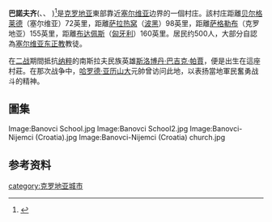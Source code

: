 {{orphan|time=2011-05-15T13:01:03+00:00}}

{{Infobox settlement
| name = 巴诺夫齐
| pushpin_label = Banovci
|official_name =
|other_name =
|image_map = Banovci map.jpg
|settlement_type = [[村|村]]
|image_skyline = ŠIDSKI BANOVCI.jpg
|pushpin_map = Croatia
|subdivision_type = 国家
|subdivision_name = {{flag|Croatia}}
|subdivision_type2 = [[克羅埃西亞行政區劃|郡县]]
|subdivision_name2 = [[武科瓦爾-斯里耶姆縣|武科瓦爾-斯里耶姆縣]]
|subdivision_type3 = [[乡镇|乡镇]]
|subdivision_name3 = [[Nijemci|Nijemci]]
|population_as_of = 2011
|population_footnotes = <ref>{{Croatian Census 2011|S|16|2950|title=Municipality of Nijemci}}</ref>
|population_total = 432
|timezone =[[欧洲中部时间|欧洲中部时间]]
|utc_offset = +1
|timezone_DST = [[欧洲中部夏令时间|欧洲中部夏令时间]]
|utc_offset_DST = +2
|latd = 45.184934 | latNS = N
|longd = 19.065382 | longEW = E
|postal_code_type = Postal code
|postal_code = 32247 Banovci
}}
'''巴諾夫齐'''({{lang-hr|Banovci}}、{{lang-de|Schider Banovci}}、 {{lang-sr|Шидски Бановци}}
)<ref name="Minority names">{{cite web|1= |url=http://www.nipp.hr/UserDocsImages/Registar%20geografska%20imena%20nacionalnih%20manjina%20RH.pdf |title=Registar Geografskih Imena Nacionalnih Manjina Republike Hrvatske |format=PDF |date= |accessdate=2013-03-08 |deadurl=yes |archiveurl=https://web.archive.org/web/20131029211333/http://www.nipp.hr/UserDocsImages/Registar%20geografska%20imena%20nacionalnih%20manjina%20RH.pdf |archivedate=2013-10-29 }}</ref>是[[克罗地亚|克罗地亚]]東部靠近[[塞尔维亚|塞尔维亚]]边界的一個村庄。該村庄距離[[贝尔格莱德|贝尔格莱德]]（塞尔维亚）72英里，距離[[萨拉热窝|萨拉热窝]]（[[波黑|波黑]]）98英里，距離[[萨格勒布|萨格勒布]]（克罗地亚）155英里，距離[[布达佩斯|布达佩斯]]（[[匈牙利|匈牙利]]）160英里。居民约500人，大部分自認為[[塞尔维亚东正教|塞尔维亚东正教]]教徒。

在[[二战|二战]]期間抵抗[[纳粹|纳粹]]的南斯拉夫民族英雄[[斯洛博丹·巴吉克·帕賈|斯洛博丹·巴吉克·帕賈]]，便是出生在這座村莊。在那次战争中，[[哈罗德·亚历山大|哈罗德·亚历山大]]元帥曾访问此地，以表扬當地軍民奮勇战斗的精神。

==圖集==
<gallery>
Image:Banovci School.jpg
Image:Banovci School2.jpg
Image:Banovci-Nijemci (Croatia).jpg
Image:Banovci-Nijemci (Croatia) church.jpg
</gallery>

==参考资料==
{{reflist}}

[[category:克罗地亚城市|category:克罗地亚城市]]
{{europe-stub}}